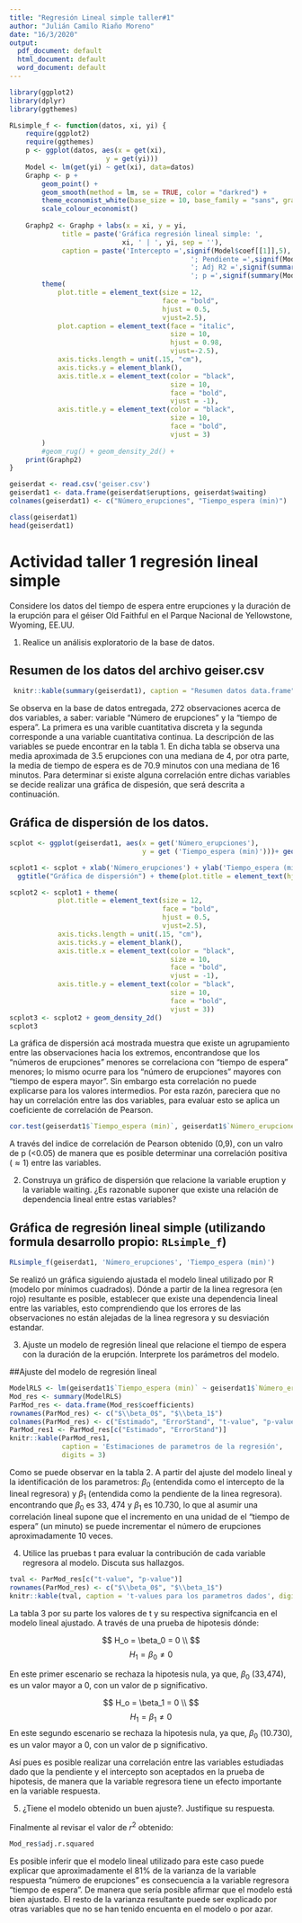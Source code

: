 ```yaml
---
title: "Regresión Lineal simple taller#1"
author: "Julián Camilo Riaño Moreno"
date: "16/3/2020"
output:
  pdf_document: default
  html_document: default
  word_document: default
---
```

```r
library(ggplot2)
library(dplyr)
library(ggthemes)
```

```r
RLsimple_f <- function(datos, xi, yi) {
    require(ggplot2)
    require(ggthemes)
    p <- ggplot(datos, aes(x = get(xi),
                        y = get(yi)))
    Model <- lm(get(yi) ~ get(xi), data=datos)
    Graphp <- p + 
        geom_point() + 
        geom_smooth(method = lm, se = TRUE, color = "darkred") +
        theme_economist_white(base_size = 10, base_family = "sans", gray_bg = FALSE) +
        scale_colour_economist()
        
    Graphp2 <- Graphp + labs(x = xi, y = yi,
             title = paste('Gráfica regresión lineal simple: ', 
                            xi, ' | ', yi, sep = ''),
             caption = paste('Intercepto =',signif(Model$coef[[1]],5), 
                                             '; Pendiente =',signif(Model$coef[[2]], 5),
                                             '; Adj R2 =',signif(summary(Model)$adj.r.squared, 5), 
                                             '; p =',signif(summary(Model)$coef[2,4], 5))) +
        theme(
            plot.title = element_text(size = 12, 
                                      face = "bold", 
                                      hjust = 0.5, 
                                      vjust=2.5),
            plot.caption = element_text(face = "italic", 
                                        size = 10, 
                                        hjust = 0.98, 
                                        vjust=-2.5),
            axis.ticks.length = unit(.15, "cm"),
            axis.ticks.y = element_blank(),
            axis.title.x = element_text(color = "black", 
                                        size = 10,
                                        face = "bold",
                                        vjust = -1),
            axis.title.y = element_text(color = "black",
                                        size = 10,
                                        face = "bold",
                                        vjust = 3)
        )
        #geom_rug() + geom_density_2d() +
    print(Graphp2)
}
```

```r
geiserdat <- read.csv('geiser.csv')
geiserdat1 <- data.frame(geiserdat$eruptions, geiserdat$waiting)
colnames(geiserdat1) <- c("Número_erupciones", "Tiempo_espera (min)")

class(geiserdat1)
head(geiserdat1)
```
# Actividad taller 1 regresión lineal simple 

Considere los datos del tiempo de espera entre erupciones y la duración de la erupción para el géiser Old Faithful en el Parque Nacional de Yellowstone, Wyoming, EE.UU.

  1. Realice un análisis exploratorio de la base de datos.

## Resumen de los datos del archivo geiser.csv

```r

 knitr::kable(summary(geiserdat1), caption = "Resumen datos data.frame")

```


Se observa en la base de datos entregada, 272 observaciones acerca de dos variables, a saber: variable "Número de erupciones" y la "tiempo de espera". La primera es una varible cuantitativa discreta y la segunda corresponde a una variable cuantitativa continua. La descripción de las variables se puede encontrar en la tabla 1. En dicha tabla se observa una media aproximada de 3.5 erupciones con una mediana de 4, por otra parte, la media de tiempo de espera es de 70.9 minutos con una mediana de 16 minutos. Para determinar si existe alguna correlación entre dichas variables se decide realizar una gráfica de dispesión, que será descrita a continuación. 


## Gráfica de dispersión de los datos. 
```r
scplot <- ggplot(geiserdat1, aes(x = get('Número_erupciones'), 
                                 y = get ('Tiempo_espera (min)')))+ geom_point()+geom_smooth()

scplot1 <- scplot + xlab('Número_erupciones') + ylab('Tiempo_espera (min)')+
  ggtitle("Gráfica de dispersión") + theme(plot.title = element_text(hjust = 0.5))

scplot2 <- scplot1 + theme(
            plot.title = element_text(size = 12, 
                                      face = "bold", 
                                      hjust = 0.5, 
                                      vjust=2.5),
            axis.ticks.length = unit(.15, "cm"),
            axis.ticks.y = element_blank(),
            axis.title.x = element_text(color = "black", 
                                        size = 10,
                                        face = "bold",
                                        vjust = -1),
            axis.title.y = element_text(color = "black",
                                        size = 10,
                                        face = "bold",
                                        vjust = 3))
scplot3 <- scplot2 + geom_density_2d()
scplot3
```


La gráfica de dispersión acá mostrada muestra que existe un agrupamiento entre las observaciones hacia los extremos, encontrandose que los "números de erupciones" menores se correlaciona con "tiempo de espera" menores; lo mismo ocurre para los "número de erupciones" mayores con "tiempo de espera mayor". Sin embargo esta correlación no puede explicarse para los valores intermedios. Por esta razón, pareciera que no hay un correlación entre las dos variables, para evaluar esto se aplica un coeficiente de correlación de Pearson. 

```r
cor.test(geiserdat1$`Tiempo_espera (min)`, geiserdat1$`Número_erupciones`)

```


A través del indice de correlación de Pearson obtenido (0,9), con un valro de p (<0.05) de manera que es posible determinar una correlación positiva ($\approx 1$) entre las variables. 


  2. Construya un gráfico de dispersión que relacione la variable eruption y la variable waiting. ¿Es razonable suponer que existe una relación de dependencia lineal entre estas variables?

## Gráfica de regresión lineal simple (utilizando formula desarrollo propio: `RLsimple_f`)

```r

RLsimple_f(geiserdat1, 'Número_erupciones', 'Tiempo_espera (min)')

```


Se realizó un gráfica siguiendo ajustada el modelo lineal utilizado por R (modelo por mínimos cuadrados). Dónde a partir de la linea regresora (en rojo) resultante es posible, establecer que existe una dependencia lineal entre las variables, esto comprendiendo que los errores de las observaciones no están alejadas de la linea regresora y su desviación estandar. 



  3. Ajuste un modelo de regresión lineal que relacione el tiempo de espera con la duración de la erupción. Interprete los parámetros del modelo.

##Ajuste del modelo de regresión lineal

```r

ModelRLS <- lm(geiserdat1$`Tiempo_espera (min)` ~ geiserdat1$`Número_erupciones`, data=geiserdat1)
Mod_res <- summary(ModelRLS)  
ParMod_res <- data.frame(Mod_res$coefficients)
rownames(ParMod_res) <- c("$\\beta_0$", "$\\beta_1$")
colnames(ParMod_res) <- c("Estimado", "ErrorStand", "t-value", "p-value")
ParMod_res1 <- ParMod_res[c("Estimado", "ErrorStand")]
knitr::kable(ParMod_res1, 
             caption = 'Estimaciones de parametros de la regresión', 
             digits = 3)

```


Como se puede observar en la tabla 2. A partir del ajuste del modelo lineal y la identificación de los parametros: $\beta_0$ (entendida como el intercepto de la lineal regresora) y $\beta_1$ (entendida como la pendiente de la linea regresora). encontrando que $\beta_0$ es 33, 474 y $\beta_1$ es 10.730, lo que al asumir una correlación lineal supone que el incremento en una unidad de el "tiempo de espera" (un minuto) se puede incrementar el número de erupciones aproximadamente 10 veces. 

  4. Utilice las pruebas t para evaluar la contribución de cada variable regresora al modelo. Discuta sus hallazgos. 


```r
tval <- ParMod_res[c("t-value", "p-value")]
rownames(ParMod_res) <- c("$\\beta_0$", "$\\beta_1$")
knitr::kable(tval, caption = 't-values para los parametros dados', digits = c(3, 100))
```


La tabla 3 por su parte los valores de t y su respectiva signifcancia en el modelo lineal ajustado. A través de una prueba de hipotesis dónde: 

$$
H_o = \beta_0 =  0 \\
$$
$$
H_1 = \beta_0 \neq 0
$$

En este primer escenario se rechaza la hipotesis nula, ya que, $\beta_0$ (33,474), es un valor mayor a 0, con un valor de p significativo. 


$$
H_o = \beta_1 =  0 \\
$$
$$
H_1 = \beta_1 \neq 0
$$
En este segundo escenario se rechaza la hipotesis nula, ya que, $\beta_0$ (10.730), es un valor mayor a 0, con un valor de p significativo. 

Así pues es posible realizar una correlación entre las variables estudiadas dado que la pendiente y el intercepto son aceptados en la prueba de hipotesis, de manera que la variable regresora tiene un efecto importante en la variable respuesta.


  5. ¿Tiene el modelo obtenido un buen ajuste?. Justifique su respuesta.
  
Finalmente al revisar el valor de $r^2$ obtenido: 

```r

Mod_res$adj.r.squared

```

Es posible inferir que el modelo lineal utilizado para este caso puede explicar que aproximadamente el 81% de la varianza de la variable respuesta "número de erupciones" es consecuencia a la variable regresora "tiempo de espera". De manera que sería posible afirmar que el modelo está bien ajustado. El resto de la varianza resultante puede ser explicado por otras variables que no se han tenido encuenta en el modelo o por azar. 


